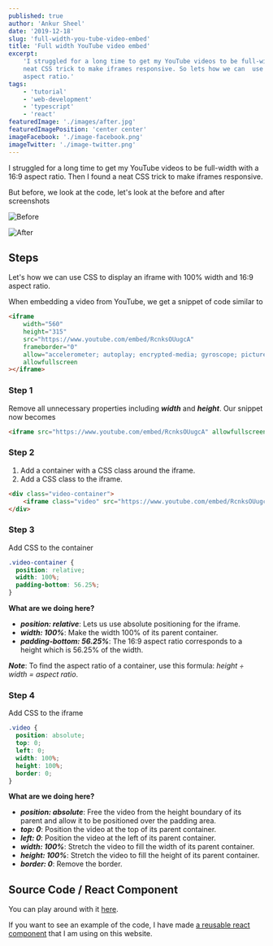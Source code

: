 ```yaml
---
published: true
author: 'Ankur Sheel'
date: '2019-12-18'
slug: 'full-width-you-tube-video-embed'
title: 'Full width YouTube video embed'
excerpt:
    'I struggled for a long time to get my YouTube videos to be full-width with a 16:9 aspect ratio. But, there is a
    neat CSS trick to make iframes responsive. So lets how we can  use CSS to display an iframe with 100% width and 16:9
    aspect ratio.'
tags:
    - 'tutorial'
    - 'web-development'
    - 'typescript'
    - 'react'
featuredImage: './images/after.jpg'
featuredImagePosition: 'center center'
imageFacebook: './image-facebook.png'
imageTwitter: './image-twitter.png'
---
```


I struggled for a long time to get my YouTube videos to be full-width with a 16:9 aspect ratio. Then I found a neat CSS
trick to make iframes responsive.

But before, we look at the code, let's look at the before and after screenshots

![Before](./images/before.jpg)

![After](./images/after.jpg)

## Steps

Let's how we can use CSS to display an iframe with 100% width and 16:9 aspect ratio.

When embedding a video from YouTube, we get a snippet of code similar to

```html
<iframe
    width="560"
    height="315"
    src="https://www.youtube.com/embed/RcnksOUugcA"
    frameborder="0"
    allow="accelerometer; autoplay; encrypted-media; gyroscope; picture-in-picture"
    allowfullscreen
></iframe>
```

### Step 1

Remove all unnecessary properties including _**width**_ and _**height**_. Our snippet now becomes

```html
<iframe src="https://www.youtube.com/embed/RcnksOUugcA" allowfullscreen></iframe>
```

### Step 2

1. Add a container with a CSS class around the iframe.
1. Add a CSS class to the iframe.

```html
<div class="video-container">
    <iframe class="video" src="https://www.youtube.com/embed/RcnksOUugcA" allowfullscreen></iframe>
</div>
```

### Step 3

Add CSS to the container

```CSS
.video-container {
  position: relative;
  width: 100%;
  padding-bottom: 56.25%;
}
```

**What are we doing here?**

-   **_position: relative_**: Lets us use absolute positioning for the iframe.
-   **_width: 100%_**: Make the width 100% of its parent container.
-   **_padding-bottom: 56.25%_**: The 16:9 aspect ratio corresponds to a height which is 56.25% of the width.

**_Note_**: To find the aspect ratio of a container, use this formula: _height ÷ width = aspect ratio_.

### Step 4

Add CSS to the iframe

```CSS
.video {
  position: absolute;
  top: 0;
  left: 0;
  width: 100%;
  height: 100%;
  border: 0;
}
```

**What are we doing here?**

-   **_position: absolute_**: Free the video from the height boundary of its parent and allow it to be positioned over
    the padding area.
-   **_top: 0_**: Position the video at the top of its parent container.
-   **_left: 0_**: Position the video at the left of its parent container.
-   **_width: 100%_**: Stretch the video to fill the width of its parent container.
-   **_height: 100%_**: Stretch the video to fill the height of its parent container.
-   **_border: 0_**: Remove the border.

## Source Code / React Component

You can play around with it [here](https://gatsby-shared-library.netlify.com/?path=/story/video--basic-usage).

If you want to see an example of the code, I have made
[a reusable react component](https://github.com/AnkurSheel/gatsby_shared_library/blob/master/src/02-components/video/index.tsx)
that I am using on this website.
